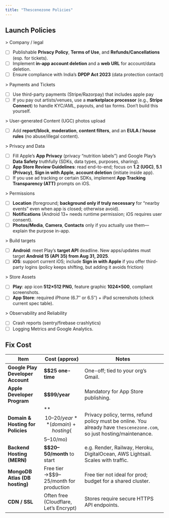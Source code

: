 ```yaml
---
title: "Thescenezone Policies"
---
```



## Launch Policies

&gt; Company / legal

- [ ] Publishable **Privacy Policy**, **Terms of Use**, and **Refunds/Cancellations** (esp. for tickets).
- [ ] Implement **in-app account deletion** and a **web URL** for account/data deletion.
- [ ] Ensure compliance with India’s **DPDP Act 2023** (data protection contact)

&gt; Payments and Tickets

- [ ] Use third-party payments (Stripe/Razorpay) that includes apple pay
- [ ] If you pay out artists/venues, use a **marketplace processor** (e.g., **Stripe Connect**) to handle KYC/AML, payouts, and tax forms. Don’t build this yourself.

&gt; User-generated Content (UGC) photos upload

- [ ] Add **report/block**, **moderation**, **content filters**, and an **EULA / house rules** (no abuse/illegal content).

&gt; Privacy and Data

- [ ] Fill Apple’s **App Privacy** (privacy “nutrition labels”) and Google Play’s **Data Safety** truthfully (SDKs, data types, purposes, sharing).
- [ ] **App Store Review Guidelines**: read end-to-end; focus on **1.2 (UGC)**, **5.1 (Privacy)**, **Sign in with Apple**, **account deletion** (initiate inside app).
- [ ] If you use ad tracking or certain SDKs, implement **App Tracking Transparency (ATT)** prompts on iOS.

&gt; Permissions

- [ ] **Location** (foreground; **background only if truly necessary** for “nearby events” even when app is closed; otherwise avoid).
- [ ] **Notifications** (Android 13+ needs runtime permission; iOS requires user consent).
- [ ] **Photos/Media**, **Camera**, **Contacts** only if you actually use them—explain the purpose in-app.

&gt; Build targets

- [ ] **Android**: meet Play’s **target API** deadline. New apps/updates must target **Android 15 (API 35) from Aug 31, 2025**.
- [ ] **iOS**: support current iOS; include **Sign in with Apple** if you offer third-party logins (policy keeps shifting, but adding it avoids friction)

&gt; Store Assets

- [ ] **Play**: app icon **512×512 PNG**, feature graphic **1024×500**, compliant screenshots.
- [ ] **App Store**: required iPhone (6.7″ or 6.5″) + iPad screenshots (check current spec table).

&gt; Observability and Reliability

- [ ] Crash reports (sentry/firebase crashlytics)
- [ ] Logging Metrics and Google Analytics.

## Fix Cost

| Item                              | Cost (approx)                                 | Notes                                                                                                                  |
| --------------------------------- | --------------------------------------------- | ---------------------------------------------------------------------------------------------------------------------- |
| **Google Play Developer Account** | **$$25 one-time**                              | One-off; tied to your org’s Gmail.                                                                                     |
| **Apple Developer Program**       | **$$99/year**                                  | Mandatory for App Store publishing.                                                                                    |
| **Domain & Hosting for Policies** | **$$10–20/year** (domain) + hosting ($$5–10/mo) | Privacy policy, terms, refund policy must be online. You already have `thescenezone.com`, so just hosting/maintenance. |
| **Backend Hosting (MERN)**        | **$$20–50/month** to start                     | e.g. Render, Railway, Heroku, DigitalOcean, AWS Lightsail. Scales with traffic.                                        |
| **MongoDB Atlas (DB hosting)**    | Free tier →$$9–25/month for production        | Free tier not ideal for prod; budget for a shared cluster.                                                             |
| **CDN / SSL**                     | Often free (Cloudflare, Let’s Encrypt)        | Stores require secure HTTPS API endpoints.                                                                             |

